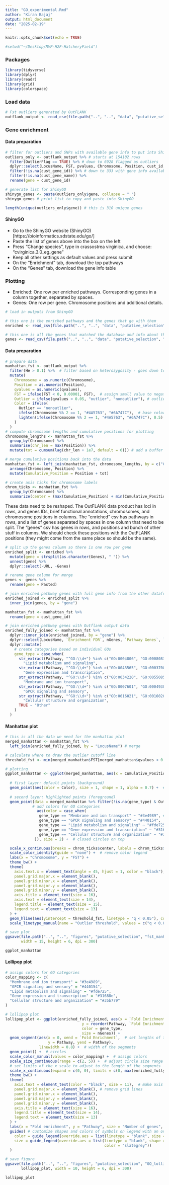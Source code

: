 ```yaml
---
title: "GO_experimental.Rmd"
author: "Kiran Bajaj"
output: html_document
date: "2025-02-19"
---
```


```r
knitr::opts_chunk$set(echo = TRUE)
```

```r
#setwd("~/Desktop/MVP-H2F-HatcheryField")
```

### Packages

```r

library(tidyverse)
library(dplyr)
library(readr)
library(grid)
library(colorspace)

```

### Load data

```r

# Fst outliers generated by OutFLANK
outflank_output <- read_csv(file.path("..", "..", "data", "putative_selection", "outflank_results.csv"))

```

### Gene enrichment

#### Data preparation

```r

# filter for outliers and SNPs with available gene info to put into ShinyGO
outliers_only <- outflank_output %>% # starts at 154102 rows
  filter(OutlierFlag == TRUE) %>% # down to 6928 flagged as outliers
  dplyr::select(LocusName, FST, pvalues, Chromosome, Position, cust_id, cust_gene_id, cust_gene_name) %>%
  filter(!is.na(cust_gene_id)) %>% # down to 333 with gene info available
  filter(!is.na(cust_gene_name)) %>%
  rename(gene = cust_gene_id)

# generate list for ShinyGO
shinygo_genes <- paste(outliers_only$gene, collapse = " ")
shinygo_genes # print list to copy and paste into ShinyGO

length(unique(outliers_only$gene)) # this is 310 unique genes

```

#### ShinyGO

- Go to the ShinyGO website (ShinyGO)[https://bioinformatics.sdstate.edu/go/]
- Paste the list of genes above into the box on the left
- Press "Change species", type in crassostrea virginica, and choose: "cvirginica.3.0_eg_gene"
- Keep all other settings as default values and press submit
- On the "Enrichment" tab, download the top pathways
- On the "Genes" tab, download the gene info table

### Plotting

- Enriched: One row per enriched pathways. Corresponding genes in a column together, separated by spaces.
- Genes: One row per gene. Chromosome positions and additional details.

```r

# load in outputs from ShinyGO

# this one is the enriched pathways and the genes that go with them
enriched <- read_csv(file.path("..", "..", "data", "putative_selection", "shinyGO_enriched.csv"))

# this one is all the genes that matched the database and info about them
genes <- read_csv(file.path("..", "..", "data", "putative_selection", "shinyGO_genes.csv"))


```

#### Data preparation

```r

# prepare data
manhattan_fst <- outflank_output %>%
  filter(He > 0.1) %>%  # filter based on heterozygosity - goes down to 151340 SNPs
  mutate(
    Chromosome = as.numeric(Chromosome),
    Position = as.numeric(Position),
    qvalues = as.numeric(qvalues),
    FST = ifelse(FST < 0, 0.00001, FST),  # assign small value to negative FST
    Outlier = ifelse(qvalues < 0.05, "outlier", "nonoutlier"), # outliers are designated with q values 
    Color = ifelse(
      Outlier == "nonoutlier",
      ifelse(Chromosome %% 2 == 1, "#4A5763", "#6A747C"),  # base color
      lighten(ifelse(Chromosome %% 2 == 1, "#4A5763", "#6A747C"), 0.5) # lighten for outliers
    )
  )
# compute chromosome lengths and cumulative positions for plotting
chromosome_lengths <- manhattan_fst %>%
  group_by(Chromosome) %>%
  summarise(chr_len = max(Position)) %>%
  mutate(tot = cumsum(lag(chr_len + 1e7, default = 0))) # add a buffer between chromosomes for readability

# merge cumulative positions back into the data
manhattan_fst <- left_join(manhattan_fst, chromosome_lengths, by = c("Chromosome" = "Chromosome")) %>%
  arrange(Chromosome, Position) %>%
  mutate(Cumulative_Position = Position + tot)

# create axis ticks for chromosome labels
chrom_ticks <- manhattan_fst %>%
  group_by(Chromosome) %>%
  summarize(center = (max(Cumulative_Position) + min(Cumulative_Position)) / 2)

```

These data need to be reshaped. The OutFLANK data product has loci in rows, and genes IDs, brief functional annotations, chromosomes, and chromosome positions in columns. The "enriched" csv has pathways in rows, and a list of genes separated by spaces in one column that need to be split. The "genes" csv has genes in rows, and positions and bunch of other stuff in columns. We should check these positions with the OutFLANK positions (they might come from the same place so should be the same). 

```r

# split up the genes column so there is one row per gene
enriched_split <- enriched %>%
  mutate(gene = strsplit(as.character(Genes), " ")) %>%
  unnest(gene) %>%
  dplyr::select(-URL, -Genes)

# rename gene column for merge
genes <- genes %>%
  rename(gene = Pasted)

# join enriched pathway genes with full gene info from the other dataframe
enriched_joined <- enriched_split %>%
  inner_join(genes, by = "gene")

manhattan_fst <- manhattan_fst %>%
  rename(gene = cust_gene_id)

# join enriched pathway genes with Outflank output data
enriched_fully_joined <- manhattan_fst %>%
  dplyr::inner_join(enriched_joined, by = "gene") %>%
  dplyr::select(LocusName, `Enrichment FDR`, nGenes, `Pathway Genes`, `Fold Enrichment`, Pathway) %>%
  dplyr::mutate(
    # create categories based on individual GOs
    gene_type = case_when(
      str_extract(Pathway, "^GO:\\d+") %in% c("GO:0004806", "GO:0008083") ~ 
        "Lipid metabolism and signaling", 
      str_extract(Pathway, "^GO:\\d+") %in% c("GO:0043565", "GO:0003700", "GO:0006355") ~ 
        "Gene expression and transcription",
      str_extract(Pathway, "^GO:\\d+") %in% c("GO:0034220", "GO:0055085", "GO:0098655") ~ 
        "Membrane and ion transport",
      str_extract(Pathway, "^GO:\\d+") %in% c("GO:0007601", "GO:0004930", "GO:0007186") ~ 
        "GPCR signaling and sensory",
      str_extract(Pathway, "^GO:\\d+") %in% c("GO:0016021", "GO:0016020", "GO:0031012") ~ 
        "Cellular structure and organization",
      TRUE ~ "Other"
    )
  )
```

#### Manhattan plot

```r

# this is all the data we need for the manhattan plot
merged_manhattan <- manhattan_fst %>%
  left_join(enriched_fully_joined, by = "LocusName") # merge

# calculate where to draw the outlier cutoff line
threshold_fst <- min(merged_manhattan$FST[merged_manhattan$qvalues < 0.05], na.rm = TRUE)

# plotting
ggplot_manhattan <- ggplot(merged_manhattan, aes(x = Cumulative_Position, y = FST)) +
  
  # first layer: default points (background)
  geom_point(aes(color = Color), size = 1, shape = 1, alpha = 0.7) +  # slight transparency, open circles
  
  # second layer: highlighted points (foreground)
  geom_point(data = merged_manhattan %>% filter(!is.na(gene_type) & Outlier == "outlier"), 
            # add colors for GO categories
              aes(color = case_when(
               gene_type == "Membrane and ion transport" ~ "#3e4989", # color by gene type
               gene_type == "GPCR signaling and sensory" ~ "#440154", 
               gene_type == "Lipid metabolism and signaling" ~ "#fde725",  
               gene_type == "Gene expression and transcription" ~ "#31688e",
               gene_type == "Cellular structure and organization" ~ "#35b779", 
             )), size = 2) +  # closed circles on top

  scale_x_continuous(breaks = chrom_ticks$center, labels = chrom_ticks$Chromosome) +
  scale_color_identity(guide = "none") +  # remove color legend
  labs(x = "Chromosome", y = "FST") +
  theme_bw() +
  theme(
    axis.text.x = element_text(angle = 45, hjust = 1, color = "black"),
    panel.grid.major.x = element_blank(),
    panel.grid.minor.x = element_blank(),
    panel.grid.major.y = element_blank(), 
    panel.grid.minor.y = element_blank(),
    axis.title = element_text(size = 16),    
    axis.text = element_text(size = 14),      
    legend.title = element_text(size = 15),      
    legend.text = element_text(size = 13)
  ) +
  geom_hline(aes(yintercept = threshold_fst, linetype = "q < 0.05"), color = "black") +
  scale_linetype_manual(name = "Outlier threshold", values = c("q < 0.05" = "dashed"))

# save plot
ggsave(file.path("..", "..", "figures", "putative_selection", "fst_manhattan_plot.pdf"), ggplot_manhattan, 
       width = 15, height = 6, dpi = 300)

ggplot_manhattan

```

#### Lollipop plot

```r

# assign colors for GO categories
color_mapping <- c(
  "Membrane and ion transport" = "#3e4989",
  "GPCR signaling and sensory" = "#440154",
  "Lipid metabolism and signaling" = "#fde725",
  "Gene expression and transcription" = "#31688e",
  "Cellular structure and organization" = "#35b779"  
)

# lollipop plot
lollipop_plot <- ggplot(enriched_fully_joined, aes(x = `Fold Enrichment`, 
                                  y = reorder(Pathway, `Fold Enrichment`), 
                                  color = gene_type, 
                                  size = nGenes)) +
  geom_segment(aes(x = 0, xend = `Fold Enrichment`,  # set lengths of the segments
                   y = Pathway, yend = Pathway), 
               linewidth = 0.8) +  # width of the segments
  geom_point() +  # circles
  scale_color_manual(values = color_mapping) +  # assign colors
  scale_size_continuous(range = c(2, 5)) +  # adjust circle size range
  # set limits of the x scale to adjust to the length of the segments
  scale_x_continuous(expand = c(0, 0), limits = c(0, max(enriched_fully_joined$`Fold Enrichment`) * 1.1)) +  
  theme_bw() +
  theme( 
    axis.text = element_text(color = "black", size = 11),  # make axis text black
    panel.grid.major.x = element_blank(), # remove grid lines
    panel.grid.minor.x = element_blank(),
    panel.grid.major.y = element_blank(), 
    panel.grid.minor.y = element_blank(), 
    axis.title = element_text(size = 16),    
    legend.title = element_text(size = 14),      
    legend.text = element_text(size = 13)
  ) +
  labs(x = "Fold enrichment", y = "Pathway", size = "Number of genes", color = "Pathway type") +
  guides( # customize shapes and colors of symbols on legend with an override
    color = guide_legend(override.aes = list(linetype = "blank", size = 3)),  
    size = guide_legend(override.aes = list(linetype = "blank", shape = 21, fill = "slategrey",
                                            color = "slategrey"))  
  )

# save figure
ggsave(file.path("..", "..", "figures", "putative_selection", "GO_lollipop_plot.pdf"), 
       lollipop_plot, width = 10, height = 6, dpi = 300)

lollipop_plot

```